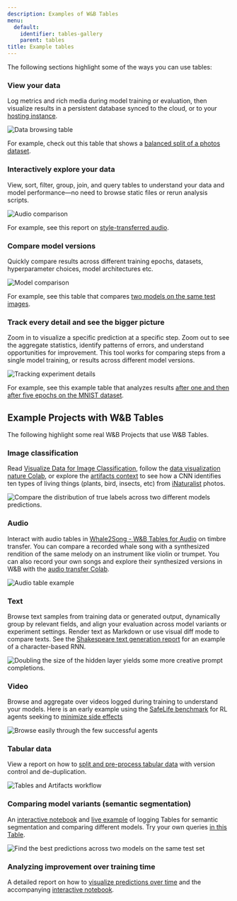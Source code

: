 ```yaml
---
description: Examples of W&B Tables
menu:
  default:
    identifier: tables-gallery
    parent: tables
title: Example tables
---
```


The following sections highlight some of the ways you can use tables:

### View your data

Log metrics and rich media during model training or evaluation, then visualize results in a persistent database synced to the cloud, or to your [hosting instance](/guides/hosting). 

<Frame>
    <img src="/images/data_vis/tables_see_data.png" alt="Data browsing table" max-width="90%"  />
</Frame>

For example, check out this table that shows a [balanced split of a photos dataset](https://wandb.ai/stacey/mendeleev/artifacts/balanced_data/inat_80-10-10_5K/ab79f01e007113280018/files/data_split.table.json).

### Interactively explore your data

View, sort, filter, group, join, and query tables to understand your data and model performance—no need to browse static files or rerun analysis scripts. 

<Frame>
    <img src="/images/data_vis/explore_data.png" alt="Audio comparison" max-width="90%"  />
</Frame>

For example, see this report on [style-transferred audio](https://wandb.ai/stacey/cshanty/reports/Whale2Song-W-B-Tables-for-Audio--Vmlldzo4NDI3NzM).

### Compare model versions

Quickly compare results across different training epochs, datasets, hyperparameter choices, model architectures etc. 

<Frame>
    <img src="/images/data_vis/compare_model_versions.png" alt="Model comparison" max-width="90%"  />
</Frame>

For example, see this table that compares [two models on the same test images](https://wandb.ai/stacey/evalserver_answers_2/artifacts/results/eval_Daenerys/c2290abd3d7274f00ad8/files/eval_results.table.json#b6dae62d4f00d31eeebf$eval_Bob).

### Track every detail and see the bigger picture

Zoom in to visualize a specific prediction at a specific step. Zoom out to see the aggregate statistics, identify patterns of errors, and understand opportunities for improvement. This tool works for comparing steps from a single model training, or results across different model versions.

<Frame>
    <img src="/images/data_vis/track_details.png" alt="Tracking experiment details"  />
</Frame>

For example, see this example table that analyzes results [after one and then after five epochs on the MNIST dataset](https://wandb.ai/stacey/mnist-viz/artifacts/predictions/baseline/d888bc05719667811b23/files/predictions.table.json#7dd0cd845c0edb469dec).
## Example Projects with W&B Tables
The following highlight some real W&B Projects that use W&B Tables.

### Image classification

Read [Visualize Data for Image Classification](https://wandb.ai/stacey/mendeleev/reports/Visualize-Data-for-Image-Classification--VmlldzozNjE3NjA), follow the [data visualization nature Colab](https://wandb.me/dsviz-nature-colab), or explore the [artifacts context](https://wandb.ai/stacey/mendeleev/artifacts/val_epoch_preds/val_pred_gawf9z8j/2dcee8fa22863317472b/files/val_epoch_res.table.json) to see how a CNN identifies ten types of living things (plants, bird, insects, etc) from [iNaturalist](https://www.inaturalist.org/pages/developers) photos.

<Frame>
    <img src="/images/data_vis/image_classification.png" alt="Compare the distribution of true labels across two different models predictions." max-width="90%"  />
</Frame>

### Audio

Interact with audio tables in [Whale2Song - W&B Tables for Audio](https://wandb.ai/stacey/cshanty/reports/Whale2Song-W-B-Tables-for-Audio--Vmlldzo4NDI3NzM) on timbre transfer. You can compare a recorded whale song with a synthesized rendition of the same melody on an instrument like violin or trumpet. You can also record your own songs and explore their synthesized versions in W&B with the [audio transfer Colab](http://wandb.me/audio-transfer).

<Frame>
    <img src="/images/data_vis/audio.png" alt="Audio table example" max-width="90%"  />
</Frame>

### Text

Browse text samples from training data or generated output, dynamically group by relevant fields, and align your evaluation across model variants or experiment settings. Render text as Markdown or use visual diff mode to compare texts. See the [Shakespeare text generation report](https://wandb.ai/stacey/nlg/reports/Visualize-Text-Data-Predictions--Vmlldzo1NzcwNzY) for an example of a character-based RNN.

<Frame>
    <img src="/images/data_vis/shakesamples.png" alt="Doubling the size of the hidden layer yields some more creative prompt completions." max-width="90%"  />
</Frame>

### Video

Browse and aggregate over videos logged during training to understand your models. Here is an early example using the [SafeLife benchmark](https://wandb.ai/safelife/v1dot2/benchmark) for RL agents seeking to [minimize side effects ](https://wandb.ai/stacey/saferlife/artifacts/video/videos_append-spawn/c1f92c6e27fa0725c154/files/video_examples.table.json)

<Frame>
    <img src="/images/data_vis/video.png" alt="Browse easily through the few successful agents" max-width="90%"  />
</Frame>

### Tabular data

View a report on how to [split and pre-process tabular data](https://wandb.ai/dpaiton/splitting-tabular-data/reports/Tabular-Data-Versioning-and-Deduplication-with-Weights-Biases--VmlldzoxNDIzOTA1) with version control and de-duplication.

<Frame>
    <img src="/images/data_vis/tabs.png" alt="Tables and Artifacts workflow" max-width="90%"  />
</Frame>

### Comparing model variants (semantic segmentation)

An [interactive notebook](https://wandb.me/dsviz-cars-demo) and [live example](https://wandb.ai/stacey/evalserver_answers_2/artifacts/results/eval_Daenerys/c2290abd3d7274f00ad8/files/eval_results.table.json#a57f8e412329727038c2$eval_Ada) of logging Tables for semantic segmentation and comparing different models. Try your own queries [in this Table](https://wandb.ai/stacey/evalserver_answers_2/artifacts/results/eval_Daenerys/c2290abd3d7274f00ad8/files/eval_results.table.json).

<Frame>
    <img src="/images/data_vis/comparing_model_variants.png" alt="Find the best predictions across two models on the same test set" max-width="90%"  />
</Frame>

### Analyzing improvement over training time

A detailed report on how to [visualize predictions over time](https://wandb.ai/stacey/mnist-viz/reports/Visualize-Predictions-over-Time--Vmlldzo1OTQxMTk) and the accompanying [interactive notebook](https://wandb.me/dsviz-mnist-colab).